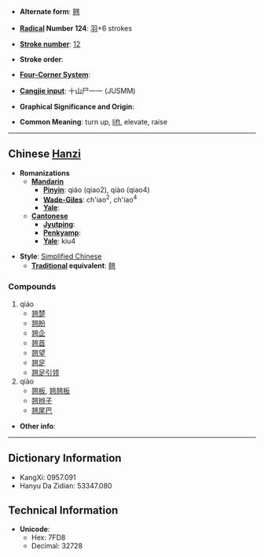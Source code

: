 * '''Alternate form''': [[翹]]

* '''[[Wiktionary:Chinese radical index| Radical]] Number 124''': [[Wiktionary:Chinese radical index 羽|羽]]+6 strokes

* '''[[Wiktionary:Chinese total strokes index|Stroke number]]''': [[Wiktionary:Chinese total strokes index 12|12]]

* '''Stroke order''': 

* '''[[Wiktionary:Chinese four corner index|Four-Corner System]]''': 

* '''[[Wiktionary:Chinese Cangjie index|Cangjie input]]''': 十山尸一一 (JUSMM)

* '''Graphical Significance and Origin''': 

* '''Common Meaning''': turn up, [[lift]], elevate, raise

----

== Chinese [[Hanzi]] ==

* '''Romanizations'''
** '''[[Mandarin]]'''
*** '''[[Pinyin]]''': qiáo (qiao2), qiào (qiao4)
*** '''[[Wade-Giles]]''': ch'iao<sup>2</sup>, ch'iao<sup>4</sup>
*** '''[[Yale]]''': 
** '''[[Cantonese]]'''
*** '''[[Jyutping]]''':
*** '''[[Penkyamp]]''': 
*** '''[[Yale]]''': kiu4

* '''Style''': [[Simplified Chinese]] 
** '''[[Traditional Chinese|Traditional]] equivalent''': [[翹]]

===Compounds===
#qiáo
#*[[翘楚]]
#*[[翘盼]]
#*[[翘企]]
#*[[翘首]]
#*[[翘望]]
#*[[翘足]]
#*[[翘足引领]]
#qiào
#*[[翘板]], [[翘翘板]]
#*[[翘辫子]]
#*[[翘尾巴]]

* '''Other info''': 

----

== Dictionary Information ==

* KangXi: 0957.091
* Hanyu Da Zidian: 53347.080

== Technical Information ==

* '''Unicode''':
** Hex: 7FD8
** Decimal: 32728